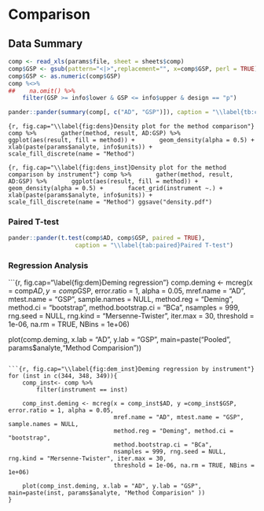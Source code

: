 # Comparison # 

## Data Summary ##

```r
comp <- read_xls(params$file, sheet = sheets$comp)
comp$GSP <- gsub(pattern="<|>",replacement="", x=comp$GSP, perl = TRUE) ## remove <,>
comp$GSP <- as.numeric(comp$GSP)
comp %<>%
##    na.omit() %>%
    filter(GSP >= info$lower & GSP <= info$upper & design == "p")

pander::pander(summary(comp[, c("AD", "GSP")]), caption = "\\label{tb:comp}Summary of Method Comparison Values")
```

```{r, fig.cap="\\label{fig:dens}Density plot for the method comparison"}
  comp %>%
      gather(method, result, AD:GSP) %>%
      ggplot(aes(result, fill = method)) +
      geom_density(alpha = 0.5) +
      xlab(paste(params$analyte, info$units)) +
      scale_fill_discrete(name = "Method")
```


```{r, fig.cap="\\label{fig:dens_inst}Density plot for the method comparison by instrument"}
comp %>%
      gather(method, result, AD:GSP) %>%
      ggplot(aes(result, fill = method)) +
      geom_density(alpha = 0.5) +
      facet_grid(instrument ~.) +
      xlab(paste(params$analyte, info$units)) +
      scale_fill_discrete(name = "Method")
ggsave("density.pdf")
``` 
\FloatBarrier

### Paired T-test ###

```r
pander::pander(t.test(comp$AD, comp$GSP, paired = TRUE),
                   caption = "\\label{tab:paired}Paired T-test")
```

### Regression Analysis ###

```{r, fig.cap="\\label{fig:dem}Deming regression"}
comp.deming <- mcreg(x = comp$AD, y =comp$GSP, error.ratio = 1, alpha = 0.05,
                     mref.name = "AD", mtest.name = "GSP", sample.names = NULL,
                     method.reg = "Deming", method.ci = "bootstrap",
                     method.bootstrap.ci = "BCa",
                     nsamples = 999, rng.seed = NULL, rng.kind = "Mersenne-Twister", iter.max = 30,
                     threshold = 1e-06, na.rm = TRUE, NBins = 1e+06)

plot(comp.deming, x.lab = "AD", y.lab = "GSP", main=paste("Pooled", params$analyte,"Method Comparision"))
```

```{r, fig.cap="\\label{fig:dem_inst}Deming regression by instrument"}
for (inst in c(344, 348, 349)){
    comp_inst<- comp %>%
        filter(instrument == inst)

    comp_inst.deming <- mcreg(x = comp_inst$AD, y =comp_inst$GSP, error.ratio = 1, alpha = 0.05,
                              mref.name = "AD", mtest.name = "GSP", sample.names = NULL,
                              method.reg = "Deming", method.ci = "bootstrap",
                              method.bootstrap.ci = "BCa",
                              nsamples = 999, rng.seed = NULL, rng.kind = "Mersenne-Twister", iter.max = 30,
                              threshold = 1e-06, na.rm = TRUE, NBins = 1e+06)

    plot(comp_inst.deming, x.lab = "AD", y.lab = "GSP", main=paste(inst, params$analyte, "Method Comparision" ))
}
```

\FloatBarrier

